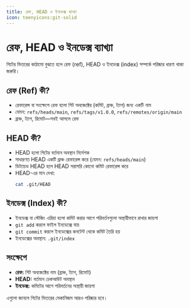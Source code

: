 ```yaml
---
title: রেফ, HEAD ও ইনডেক্স ব্যাখ্যা
icon: teenyicons:git-solid
---
```


# রেফ, HEAD ও ইনডেক্স ব্যাখ্যা

গিটের ভিতরের কাঠামো বুঝতে হলে রেফ (ref), HEAD ও ইনডেক্স (index) সম্পর্কে পরিষ্কার ধারণা থাকা জরুরি।

## রেফ (Ref) কী?
- রেফারেন্স বা সংক্ষেপে রেফ হলো গিট অবজেক্টের (কমিট, ব্রাঞ্চ, ট্যাগ) জন্য একটি নাম
- যেমন: `refs/heads/main`, `refs/tags/v1.0.0`, `refs/remotes/origin/main`
- ব্রাঞ্চ, ট্যাগ, রিমোট—সবই আসলে রেফ

## HEAD কী?
- HEAD হলো গিটের বর্তমান অবস্থান নির্দেশক
- সাধারণত HEAD একটি ব্রাঞ্চ রেফারেন্স করে (যেমন: `refs/heads/main`)
- ডিট্যাচড HEAD হলে HEAD সরাসরি কোনো কমিট রেফারেন্স করে
- HEAD-এর মান দেখা:
  ```sh
  cat .git/HEAD
  ```

## ইনডেক্স (Index) কী?
- ইনডেক্স বা স্টেজিং এরিয়া হলো কমিট করার আগে পরিবর্তনগুলো অস্থায়ীভাবে রাখার জায়গা
- `git add` করলে ফাইল ইনডেক্সে যায়
- `git commit` করলে ইনডেক্সের কনটেন্ট থেকে কমিট তৈরি হয়
- ইনডেক্সের অবস্থান: `.git/index`

## সংক্ষেপে
- **রেফ:** গিট অবজেক্টের নাম (ব্রাঞ্চ, ট্যাগ, রিমোট)
- **HEAD:** বর্তমান চেকআউট অবস্থান
- **ইনডেক্স:** কমিটের আগে পরিবর্তনের অস্থায়ী জায়গা

এগুলো জানলে গিটের ভিতরের মেকানিজম আরও পরিষ্কার হবে।
